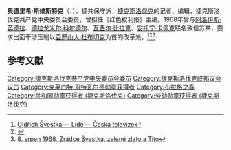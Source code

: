 '''奥德里希·斯维斯特克'''（{{lang-cs|'''Oldřich Švestka'''}}，{{bd|1922年|3月24日|1983年|6月8日|catIdx=O}}），捷共保守派，[[捷克斯洛伐克|捷克斯洛伐克]]的记者、编辑，捷克斯洛伐克共产党中央委员会委员，曾担任《红色权利报》主编。1968年曾与[[阿洛伊斯·英德拉|阿洛伊斯·英德拉]]、[[德拉戈米尔·科尔德尔|德拉戈米尔·科尔德尔]]、[[瓦西尔·比拉克|瓦西尔·比拉克]]、[[安托宁·卡佩克|安托宁·卡佩克]]联名致信苏共，要求出面干涉压制以[[亞歷山大·杜布切克|亞歷山大·杜布切克]]为首的改革派。<ref>[https://www.ceskatelevize.cz/lide/oldrich-svestka/ Oldřich Švestka — Lidé — Česká televize]</ref><ref>{{Cite web |url=http://www.totalita.cz/vysvetlivky/o_svestkao.php |title=Oldřich ŠVESTKA: TOTALITA |access-date=2020-09-12 |archive-date=2020-11-27 |archive-url=https://web.archive.org/web/20201127093726/http://www.totalita.cz/vysvetlivky/o_svestkao.php |dead-url=no }}</ref><ref>[https://www.tyden.cz/rubriky/domaci/8-srpen-1968-zradce-svestka-zelene-zlato-a-tito_74459.html?showTab=nejctenejsi-7 8. srpen 1968: Zrádce Švestka, zelené zlato a Tito]</ref>

== 参考文献 ==
{{Reflist}}

[[Category:捷克斯洛伐克共产党中央委员会委员|Category:捷克斯洛伐克共产党中央委员会委员]]
[[Category:捷克斯洛伐克联邦议会议员|Category:捷克斯洛伐克联邦议会议员]]
[[Category:克莱门特·哥特瓦尔德勋章获得者|Category:克莱门特·哥特瓦尔德勋章获得者]]
[[Category:布拉格之春|Category:布拉格之春]]
[[Category:共和国勋章获得者_(捷克斯洛伐克)|Category:共和国勋章获得者 (捷克斯洛伐克)]]
[[Category:劳动勋章获得者_(捷克斯洛伐克)|Category:劳动勋章获得者 (捷克斯洛伐克)]]
